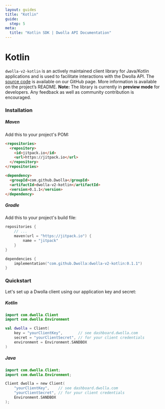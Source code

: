 ```yaml
---
layout: guides
title: "Kotlin"
guide:
  step: 5
meta:
  title: "Kotlin SDK | Dwolla API Documentation"
---
```


# Kotlin

`dwolla-v2-kotlin` is an actively maintained client library for Java/Kotlin applications and is used to facilitate interactions with the Dwolla API. The [source code](https://github.com/Dwolla/dwolla-v2-kotlin) is available on our GitHub page. More information is available on the project’s README. **Note:** The library is currently in **preview mode** for developers. Any feedback as well as community contribution is encouraged.

### Installation

##### Maven

Add this to your project's POM:

```html
<repositories>
  <repository>
    <id>jitpack.io</id>
    <url>https://jitpack.io</url>
  </repository>
</repositories>

<dependency>
  <groupId>com.github.Dwolla</groupId>
  <artifactId>dwolla-v2-kotlin</artifactId>
  <version>0.1.1</version>
</dependency>
```

##### Gradle

Add this to your project's build file:

```kotlin
repositories {
    // ...
    maven(url = "https://jitpack.io") {
        name = "jitpack"
    }
}

dependencies {
    implementation("com.github.Dwolla:dwolla-v2-kotlin:0.1.1")
}
```

### Quickstart

Let's set up a Dwolla client using our application key and secret:

##### Kotlin

```kotlin
import com.dwolla.Client
import com.dwolla.Environment

val dwolla = Client(
    key = "yourClientKey",       // see dashboard.dwolla.com
    secret = "yourClientSecret", // for your client credentials
    environment = Environment.SANDBOX
)
```

##### Java

```kotlin
import com.dwolla.Client;
import com.dwolla.Environment;

Client dwolla = new Client(
    "yourClientKey",    // see dashboard.dwolla.com
    "yourClientSecret", // for your client credentials
    Environment.SANDBOX
);
```
